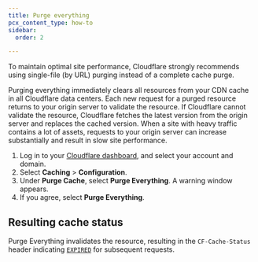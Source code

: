 ```yaml
---
title: ​Purge everything
pcx_content_type: how-to
sidebar:
  order: 2

---
```


To maintain optimal site performance, Cloudflare strongly recommends using single-file (by URL) purging instead of a complete cache purge.

Purging everything immediately clears all resources from your CDN cache in all Cloudflare data centers. Each new request for a purged resource returns to your origin server to validate the resource. If Cloudflare cannot validate the resource, Cloudflare fetches the latest version from the origin server and replaces the cached version. When a site with heavy traffic contains a lot of assets, requests to your origin server can increase substantially and result in slow site performance.

1. Log in to your [Cloudflare dashboard](https://dash.cloudflare.com/login), and select your account and domain.
2. Select **Caching** > **Configuration**.
3. Under **Purge Cache**, select **Purge Everything**. A warning window appears.
4. If you agree, select **Purge Everything**.

## Resulting cache status

Purge Everything invalidates the resource, resulting in the `CF-Cache-Status` header indicating [`EXPIRED`](/cache/concepts/cache-responses/#expired) for subsequent requests.
